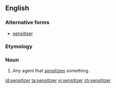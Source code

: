 ==English==

===Alternative forms===
* [[sensitiser]]

===Etymology===
{{suffix|sensitize|er}}

===Noun===
{{en-noun}}

# Any agent that [[sensitize]]s something.

[[id:sensitizer]]
[[ta:sensitizer]]
[[vi:sensitizer]]
[[zh:sensitizer]]